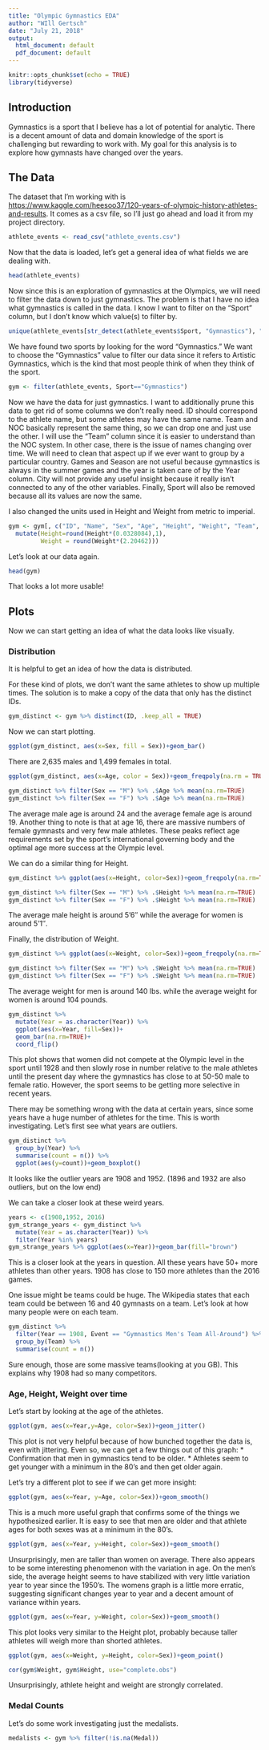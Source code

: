 ```yaml
---
title: "Olympic Gymnastics EDA"
author: "WIll Gertsch"
date: "July 21, 2018"
output:
  html_document: default
  pdf_document: default
---
```


```r
knitr::opts_chunk$set(echo = TRUE)
library(tidyverse)
```

## Introduction

Gymnastics is a sport that I believe has a lot of potential for analytic. There is a decent amount of data and domain knowledge of the sport is challenging but rewarding to work with. My goal for this analysis is to explore how gymnasts have changed over the years.

## The Data

The dataset that I'm working with is <https://www.kaggle.com/heesoo37/120-years-of-olympic-history-athletes-and-results>. It comes as a csv file, so I'll just go ahead and load it from my project directory.

```r
athlete_events <- read_csv("athlete_events.csv")
```

Now that the data is loaded, let's get a general idea of what fields we are dealing with.
```r
head(athlete_events)
```

Now since this is an exploration of gymnastics at the Olympics, we will need to filter the data down to just gymnastics. The problem is that I have no idea what gymnastics is called in the data. I know I want to filter on the "Sport" column, but I don't know which value(s) to filter by. 
```r
unique(athlete_events[str_detect(athlete_events$Sport, "Gymnastics"), "Sport"])
```
We have found two sports by looking for the word "Gymnastics." We want to choose the "Gymnastics" value to filter our data since it refers to Artistic Gymnastics, which is the kind that most people think of when they think of the sport.
```r
gym <- filter(athlete_events, Sport=="Gymnastics")
```

Now we have the data for just gymnastics. I want to additionally prune this data to get rid of some columns we don't really need. ID should correspond to the athlete name, but some athletes may have the same name. Team and NOC basically represent the same thing, so we can drop one and just use the other. I will use the "Team" column since it is easier to understand than the NOC system. In other case, there is the issue  of names changing over time. We will need to clean that aspect up if we ever want to group by a particular country. Games and Season are not useful because gymnastics is always in the summer games and the year is taken care of by the Year column. City will not provide any useful insight because it really isn't connected to any of the other variables. Finally, Sport will also be removed because all its values are now the same.

I also changed the units used in Height and Weight from metric to imperial.
```r
gym <- gym[, c("ID", "Name", "Sex", "Age", "Height", "Weight", "Team", "Year", "Event", "Medal")] %>% 
  mutate(Height=round(Height*(0.0328084),1),
         Weight = round(Weight*(2.20462)))
```

Let's look at our data again.
```r
head(gym)
```
That looks a lot more usable!

## Plots
Now we can start getting an idea of what the data looks like visually.


### Distribution
It is helpful to get an idea of how the data is distributed.

For these kind of plots, we don't want the same athletes to show up multiple times. The solution is to make a copy of the data that only has the distinct IDs.
```r
gym_distinct <- gym %>% distinct(ID, .keep_all = TRUE)
```

Now we can start plotting.
```r
ggplot(gym_distinct, aes(x=Sex, fill = Sex))+geom_bar()
```
There are 2,635 males and 1,499 females in total.


```r
ggplot(gym_distinct, aes(x=Age, color = Sex))+geom_freqpoly(na.rm = TRUE, binwidth=1)
```

```r
gym_distinct %>% filter(Sex == "M") %>% .$Age %>% mean(na.rm=TRUE)
gym_distinct %>% filter(Sex == "F") %>% .$Age %>% mean(na.rm=TRUE)
```
The average male age is around 24 and the average female age is around 19. Another thing to note is that at age 16, there are massive numbers of female gymnasts and very few male athletes. These peaks reflect age requirements set by the sport's international governing body and the optimal age more success at the Olympic level.


We can do a similar thing for Height.
```r
gym_distinct %>% ggplot(aes(x=Height, color=Sex))+geom_freqpoly(na.rm=TRUE, binwidth = 0.1)
```

```r
gym_distinct %>% filter(Sex == "M") %>% .$Height %>% mean(na.rm=TRUE)
gym_distinct %>% filter(Sex == "F") %>% .$Height %>% mean(na.rm=TRUE)
```

The average male height is around 5'6″ while the average for women is around 5'1″.

Finally, the distribution of Weight.
```r
gym_distinct %>% ggplot(aes(x=Weight, color=Sex))+geom_freqpoly(na.rm=TRUE, binwidth=10)
```

```r
gym_distinct %>% filter(Sex == "M") %>% .$Weight %>% mean(na.rm=TRUE)
gym_distinct %>% filter(Sex == "F") %>% .$Weight %>% mean(na.rm=TRUE)
```
The average weight for men is around 140 lbs. while the average weight for women is around 104 pounds.


```r
gym_distinct %>% 
  mutate(Year = as.character(Year)) %>% 
  ggplot(aes(x=Year, fill=Sex))+
  geom_bar(na.rm=TRUE)+
  coord_flip()
```

This plot shows that women  did not compete at the Olympic level in the sport until 1928 and then slowly rose in number relative to the male athletes until the present day where the gymnastics has close to at 50-50 male to female ratio. However, the sport seems to be getting more selective in recent years. 

There may be something wrong with the data at certain years, since some years have a huge number of athletes for the time. This is worth investigating. Let's first see what years are outliers.
```r
gym_distinct %>% 
  group_by(Year) %>% 
  summarise(count = n()) %>% 
  ggplot(aes(y=count))+geom_boxplot()
```

It looks like the outlier years are 1908 and 1952. (1896 and 1932 are also outliers, but on the low end) 

We can take a closer look at these weird years.
```r
years <- c(1908,1952, 2016)
gym_strange_years <- gym_distinct %>% 
  mutate(Year = as.character(Year)) %>% 
  filter(Year %in% years)
gym_strange_years %>% ggplot(aes(x=Year))+geom_bar(fill="brown")
```
This is a closer look at the years in question. All these years have 50+ more athletes than other years. 1908 has close to 150 more athletes than the 2016 games. 


One issue might be teams could be huge. The Wikipedia states that each team could be between 16 and 40 gymnasts on a team. Let's look at how many people were on each team.
```r
gym_distinct %>% 
  filter(Year == 1908, Event == "Gymnastics Men's Team All-Around") %>% 
  group_by(Team) %>% 
  summarise(count = n())
```

Sure enough, those are some massive teams(looking at you GB). This explains why 1908 had so many competitors.


### Age, Height, Weight over time
Let's start by looking at the age of the athletes.

```r
ggplot(gym, aes(x=Year,y=Age, color=Sex))+geom_jitter()
```

This plot is not very helpful because of how bunched together the data is, even with jittering. Even so, we can get a few things out of this graph:
* Confirmation that men in gymnastics tend to be older.
* Athletes seem to get younger with a minimum in the 80's and then get older again.

Let's try a different plot to see if we can get more insight:
```r
ggplot(gym, aes(x=Year, y=Age, color=Sex))+geom_smooth()
```

This is a much more useful graph that confirms some of the things we hypothesized earlier. It is easy to see that men are older and that athlete ages for both sexes was at a minimum in the 80's.


```r
ggplot(gym, aes(x=Year, y=Height, color=Sex))+geom_smooth()
```

Unsurprisingly, men are taller than women on average. There also appears to be some interesting phenomenon with the variation in age. On the men's side, the average height seems to have stabilized with very little variation year to year since the 1950's. The womens graph is a little more erratic, suggesting significant changes year to year and a decent amount of variance within years.


```r
ggplot(gym, aes(x=Year, y=Weight, color=Sex))+geom_smooth()
```

This plot looks very similar to the Height plot, probably because taller athletes will weigh more than shorted athletes.



```R
ggplot(gym, aes(x=Weight, y=Height, color=Sex))+geom_point()
```
```r
cor(gym$Weight, gym$Height, use="complete.obs")
```

Unsurprisingly, athlete height and weight are strongly correlated.

### Medal Counts
Let's do some work investigating just the medalists.
```r
medalists <- gym %>% filter(!is.na(Medal))
```







